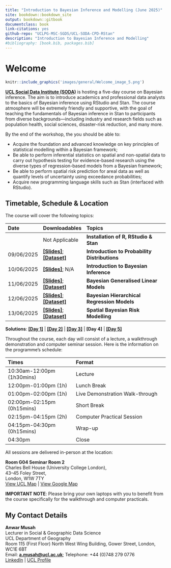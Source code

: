```yaml
---
title: "Introduction to Bayesian Inference and Modelling (June 2025)"
site: bookdown::bookdown_site
output: bookdown::gitbook
documentclass: book
link-citations: yes
github-repo: "UCLPG-MSC-SGDS/UCL-SODA-CPD-RStan"
description: "Introduction to Bayesian Inference and Modelling"
#bibliography: [book.bib, packages.bib]
---
```


# Welcome {.unnumbered}

```r
knitr::include_graphics('images/general/Welcome_image_5.png') 
```

[**UCL Social Data Institute (SODA)**](https://www.ucl.ac.uk/social-data/home/social-data-institute) is hosting a five-day course on Bayesian inference. The aim is to introduce academics and professional data analysts to the basics of Bayesian inference using RStudio and Stan. The course atmosphere will be extremely friendly and supportive, with the goal of teaching the fundamentals of Bayesian inference in Stan to participants from diverse backgrounds—including industry and research fields such as population health, social sciences, disaster-risk reduction, and many more.

By the end of the workshop, the you should be able to: 

- Acquire the foundation and advanced knowledge on key principles of statistical modelling within a Bayesian framework; 
- Be able to perform inferential statistics on spatial and non-spatial data to carry out hypothesis testing for evidence-based research using the diverse types of regression-based models from a Bayesian framework; 
- Be able to perform spatial risk prediction for areal data as well as quantify levels of uncertainty using exceedance probabilities; 
- Acquire new programming language skills such as Stan (interfaced with RStudio).

## Timetable, Schedule & Location  {.unnumbered}

The course will cover the following topics:

| **Date**        |**Downloadables**        | **Topics**                                          |
|:----------------|:------------------------|:----------------------------------------------------|
|                 | Not Applicable          | **Installation of R, RStudio & Stan**                |
| 09/06/2025      | [**[Slides]**](https://github.com/UCLPG-MSC-SGDS/UCL-SODA-CPD-RStan/raw/main/lecture_notes_pdfs/Day%201%20Lecture%20-%20Introduction%20to%20Probability%20Distribution.pdf); [**[Dataset]**](https://github.com/UCLPG-MSC-SGDS/UCL-SODA-CPD-RStan/raw/main/day-1_dataset.zip)| **Introduction to Probability Distributions**|
| 10/06/2025      | [**[Slides]**](https://github.com/UCLPG-MSC-SGDS/UCL-SODA-CPD-RStan/raw/main/lecture_notes_pdfs/Day%202%20Lecture%20-%20Introduction%20to%20Bayesian%20Inference.pdf); N/A | **Introduction to Bayesian Inference**                |
| 11/06/2025      | [**[Slides]**](https://github.com/UCLPG-MSC-SGDS/UCL-SODA-CPD-RStan/raw/main/lecture_notes_pdfs/Day%203%20Lecture%20-%20Bayesian%20Generalised%20Linear%20Regression%20Models.pdf); [**[Dataset]**](https://github.com/UCLPG-MSC-SGDS/UCL-SODA-CPD-RStan/raw/main/day-3_dataset.zip) | **Bayesian Generalised Linear Models**                |
| 12/06/2025      | [**[Slides]**](https://github.com/UCLPG-MSC-SGDS/UCL-SODA-CPD-RStan/raw/main/lecture_notes_pdfs/Day%204%20Lecture%20-%20Bayesian%20Hierarchical%20Models.pdf); [**[Dataset]**](https://github.com/UCLPG-MSC-SGDS/UCL-SODA-CPD-RStan/raw/main/day-4_dataset.zip) | **Bayesian Hierarchical Regression Models**           |
| 13/06/2025      | [**[Slides]**](https://github.com/UCLPG-MSC-SGDS/UCL-SODA-CPD-RStan/raw/main/lecture_notes_pdfs/Day%205%20Lecture%20-%20Spatial%20Bayesian%20Risk%20Models.pdf); [**[Dataset]**](https://github.com/UCLPG-MSC-SGDS/UCL-SODA-CPD-RStan/raw/main/day-5_dataset.zip) | **Spatial Bayesian Risk Modelling**                   |

**Solutions**: [**[Day 1]**](https://github.com/UCLPG-MSC-SGDS/UCL-SODA-CPD-RStan/raw/main/Solutions%20-%20Day%201.zip) | [**[Day 2]**](https://github.com/UCLPG-MSC-SGDS/UCL-SODA-CPD-RStan/raw/main/Solutions%20-%20Day%202.zip) | [**[Day 3]**](https://github.com/UCLPG-MSC-SGDS/UCL-SODA-CPD-RStan/raw/main/Solutions%20-%20Day%203.zip) | **[Day 4]** | [**[Day 5]**](https://github.com/UCLPG-MSC-SGDS/UCL-SODA-CPD-RStan/raw/main/Solutions%20-%20Day%205.zip)

Throughout the course, each day will consist of a lecture, a walkthrough demonstration and computer seminar session. Here is the information on the programme's schedule:

| **Times**                                        |**Format**                                                           |
|:-------------------------------------------------|:--------------------------------------------------------------------|
| 10:30am-12:00pm (1h30mins)                       | Lecture                                                             |
| 12:00pm-01:00pm (1h)                             | Lunch Break                                                         |
| 01:00pm-02:00pm (1h)                             | Live Demonstration Walk-through                                     |
| 02:00pm-02:15pm (0h15mins)                       | Short Break                                                         |
| 02:15pm-04:15pm (2h)                             | Computer Practical Session                                          |
| 04:15pm-04:30pm (0h15mins)                       | Wrap-up                                                             |
| 04:30pm                                          | Close                                                               |

All sessions are delivered in-person at the location:

**Room G04 Seminar Room 2** 
</br> Charles Bell House (University College London),
</br> 43–45 Foley Street, 
</br> London, W1W 7TY
</br> [View UCL Map](http://www.ucl.ac.uk/maps/charles-bell-house) | [View Google Map](https://shorturl.at/C6Qm1) 

::: note
**IMPORTANT NOTE**: Please bring your own laptops with you to benefit from the course specifically for the walkthrough and computer practicals.
:::

## My Contact Details {.unnumbered}

**Anwar Musah**
</br> Lecturer in Social & Geographic Data Science
</br> UCL Department of Geography
</br> Room 115 (First Floor) North West Wing Building, Gower Street, London, WC1E 6BT
</br> Email: [**a.musah@ucl.ac.uk**](mailto:a.musah@ucl.ac.uk); Telephone: +44 (0)748 279 0776
</br> [LinkedIn](https://www.linkedin.com/in/anwar-musah-b254a7171/) | [UCL Profile](https://profiles.ucl.ac.uk/66048-anwar-musah)
